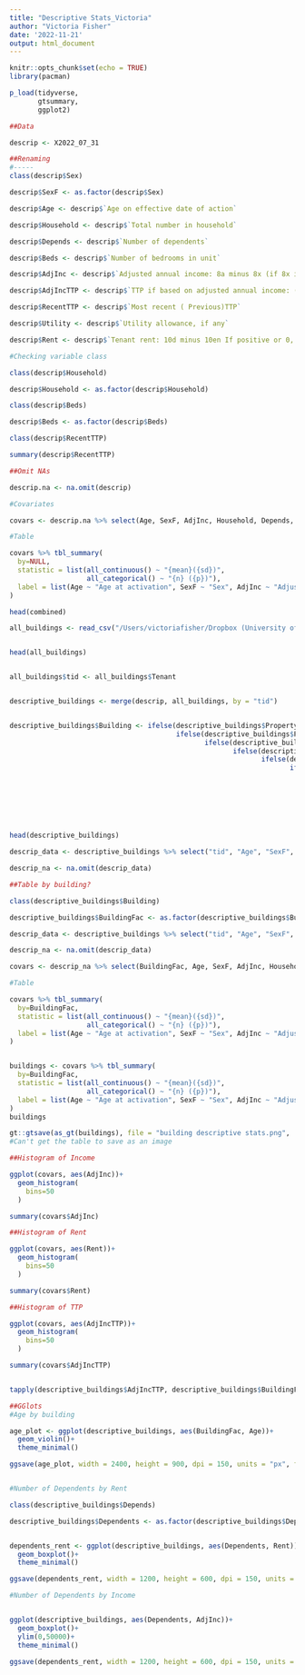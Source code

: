 ```yaml
---
title: "Descriptive Stats_Victoria"
author: "Victoria Fisher"
date: '2022-11-21'
output: html_document
---
```


```r
knitr::opts_chunk$set(echo = TRUE)
library(pacman)

p_load(tidyverse,
       gtsummary,
       ggplot2)

```

```r
##Data

descrip <- X2022_07_31

##Renaming
#-----
class(descrip$Sex)

descrip$SexF <- as.factor(descrip$Sex)

descrip$Age <- descrip$`Age on effective date of action`

descrip$Household <- descrip$`Total number in household`

descrip$Depends <- descrip$`Number of dependents`

descrip$Beds <- descrip$`Number of bedrooms in unit`

descrip$AdjInc <- descrip$`Adjusted annual income: 8a minus 8x (if 8x is larger, put 0)`

descrip$AdjIncTTP <- descrip$`TTP if based on adjusted annual income: (9d x 9e) / 100`

descrip$RecentTTP <- descrip$`Most recent ( Previous)TTP`

descrip$Utility <- descrip$`Utility allowance, if any`

descrip$Rent <- descrip$`Tenant rent: 10d minus 10en If positive or 0, put tenant rent If negative, credit tenant`
```


```r
#Checking variable class

class(descrip$Household)

descrip$Household <- as.factor(descrip$Household)

class(descrip$Beds)

descrip$Beds <- as.factor(descrip$Beds)

class(descrip$RecentTTP)

summary(descrip$RecentTTP)
```


```r
##Omit NAs

descrip.na <- na.omit(descrip)

```


```r
#Covariates

covars <- descrip.na %>% select(Age, SexF, AdjInc, Household, Depends, Beds, Rent, Utility, AdjIncTTP, RecentTTP)

#Table

covars %>% tbl_summary(
  by=NULL,
  statistic = list(all_continuous() ~ "{mean}({sd})",
                   all_categorical() ~ "{n} ({p})"),
  label = list(Age ~ "Age at activation", SexF ~ "Sex", AdjInc ~ "Adjusted Income", Household ~ "Number in household", Depends ~ "Number of dependents", Beds ~ "Number of bedrooms", Rent ~ "Tenant Rent", Utility ~ "Utility Allowance", AdjIncTTP ~ "TTP adjusted for income", RecentTTP ~ "Most recent TTP")
)

```

```r

head(combined)

all_buildings <- read_csv("/Users/victoriafisher/Dropbox (University of Michigan)/PovertySolution_2022/data/created_data/All_Households.csv")


head(all_buildings)


all_buildings$tid <- all_buildings$Tenant


descriptive_buildings <- merge(descrip, all_buildings, by = "tid")


descriptive_buildings$Building <- ifelse(descriptive_buildings$Property == "28alg-op", "Algonquin", 
                                         ifelse(descriptive_buildings$Property == "01bre-op", "Brewster",
                                                ifelse(descriptive_buildings$Property == "03dig-op", "Diggs", 
                                                       ifelse(descriptive_buildings$Property == "03for-op", "Forest Park",
                                                              ifelse(descriptive_buildings$Property == "29gre-op", "Greenbrooke",
                                                                     ifelse(descriptive_buildings$Property == "11riv-op", "Riverbend",
                                                                            ifelse(descriptive_buildings$Property == "14ssc-op", "Scattered Sites Central",
                                                                                   ifelse(descriptive_buildings$Property == "13sse-op", "Scattered Sites East", 
                                                                                          ifelse(descriptive_buildings$Property == "12ssw-op","Scattered Sites West", 
                                                                                                 ifelse(descriptive_buildings$Property == "15she-op", "Sheridan", 
                                                                                                        ifelse(descriptive_buildings$Property == "16smi-op", "Smith Homes",
                                                                                                               ifelse(descriptive_buildings$Property == "18war-op", "Warren West", ""))))))))))))
                                                                                                           
head(descriptive_buildings)

```
```r

descrip_data <- descriptive_buildings %>% select("tid", "Age", "SexF", "Household", "Depends", "Beds", "AdjInc", "AdjIncTTP", "RecentTTP", "Utility", "Rent", "Building")

descrip_na <- na.omit(descrip_data)

```


```r
##Table by building?

class(descriptive_buildings$Building)

descriptive_buildings$BuildingFac <- as.factor(descriptive_buildings$Building)

descrip_data <- descriptive_buildings %>% select("tid", "Age", "SexF", "Household", "Depends", "Beds", "AdjInc", "AdjIncTTP", "RecentTTP", "Utility", "Rent", "BuildingFac")

descrip_na <- na.omit(descrip_data)

covars <- descrip_na %>% select(BuildingFac, Age, SexF, AdjInc, Household, Depends, Beds, Rent, Utility, AdjIncTTP, RecentTTP)

#Table

covars %>% tbl_summary(
  by=BuildingFac,
  statistic = list(all_continuous() ~ "{mean}({sd})",
                   all_categorical() ~ "{n} ({p})"),
  label = list(Age ~ "Age at activation", SexF ~ "Sex", AdjInc ~ "Adjusted Income", Household ~ "Number in household", Depends ~ "Number of dependents", Beds ~ "Number of bedrooms", Rent ~ "Tenant Rent", Utility ~ "Utility Allowance", AdjIncTTP ~ "TTP adjusted for income", RecentTTP ~ "Most recent TTP")
)


buildings <- covars %>% tbl_summary(
  by=BuildingFac,
  statistic = list(all_continuous() ~ "{mean}({sd})",
                   all_categorical() ~ "{n} ({p})"),
  label = list(Age ~ "Age at activation", SexF ~ "Sex", AdjInc ~ "Adjusted Income", Household ~ "Number in household", Depends ~ "Number of dependents", Beds ~ "Number of bedrooms", Rent ~ "Tenant Rent", Utility ~ "Utility Allowance", AdjIncTTP ~ "TTP adjusted for income", RecentTTP ~ "Most recent TTP")
)
buildings

gt::gtsave(as_gt(buildings), file = "building descriptive stats.png",  path = "/Users/victoriafisher/Dropbox (University of Michigan)/PovertySolution_2022/code/Descriptive Statistics")
#Can't get the table to save as an image

```

```r
##Histogram of Income

ggplot(covars, aes(AdjInc))+
  geom_histogram(
    bins=50
  )

summary(covars$AdjInc)

##Histogram of Rent

ggplot(covars, aes(Rent))+
  geom_histogram(
    bins=50
  )

summary(covars$Rent)

##Histogram of TTP

ggplot(covars, aes(AdjIncTTP))+
  geom_histogram(
    bins=50
  )

summary(covars$AdjIncTTP)


tapply(descriptive_buildings$AdjIncTTP, descriptive_buildings$BuildingFac, summary)

```
```r
##GGlots
#Age by building

age_plot <- ggplot(descriptive_buildings, aes(BuildingFac, Age))+
  geom_violin()+
  theme_minimal()

ggsave(age_plot, width = 2400, height = 900, dpi = 150, units = "px", file = "/Users/victoriafisher/Dropbox (University of Michigan)/PovertySolution_2022/plots/age_plot.jpg")


#Number of Dependents by Rent

class(descriptive_buildings$Depends)

descriptive_buildings$Dependents <- as.factor(descriptive_buildings$Depends)


dependents_rent <- ggplot(descriptive_buildings, aes(Dependents, Rent))+
  geom_boxplot()+
  theme_minimal()

ggsave(dependents_rent, width = 1200, height = 600, dpi = 150, units = "px", file = "/Users/victoriafisher/Dropbox (University of Michigan)/PovertySolution_2022/plots/dep_rent.jpg")

#Number of Dependents by Income


ggplot(descriptive_buildings, aes(Dependents, AdjInc))+
  geom_boxplot()+
  ylim(0,50000)+
  theme_minimal()

ggsave(dependents_rent, width = 1200, height = 600, dpi = 150, units = "px", file = "/Users/victoriafisher/Dropbox (University of Michigan)/PovertySolution_2022/plots/dep_rent.jpg")
```


